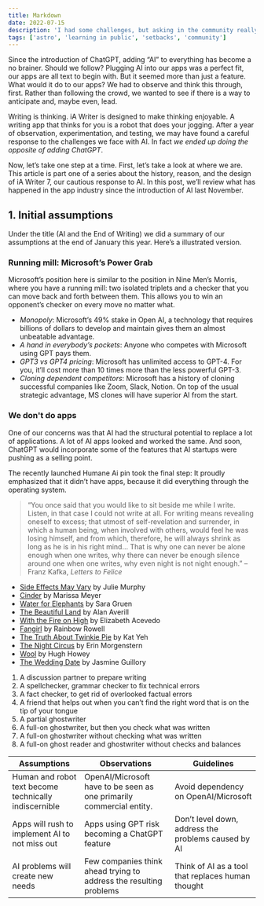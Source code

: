 ```yaml
---
title: Markdown
date: 2022-07-15
description: 'I had some challenges, but asking in the community really helped!'
tags: ['astro', 'learning in public', 'setbacks', 'community']
---
```


Since the introduction of ChatGPT, adding “AI” to everything has become a no brainer. Should we follow? Plugging AI into our apps was a perfect fit, our apps are all text to begin with. But it seemed more than just a feature. What would it do to our apps? We had to observe and think this through, first. Rather than following the crowd, we wanted to see if there is a way to anticipate and, maybe even, lead.

Writing is thinking. iA Writer is designed to make thinking enjoyable. A writing app that thinks for you is a robot that does your jogging. After a year of observation, experimentation, and testing, we may have found a careful response to the challenges we face with AI. In fact _we ended up doing the opposite of adding ChatGPT_.

Now, let’s take one step at a time. First, let’s take a look at where we are. This article is part one of a series about the history, reason, and the design of iA Writer 7, our cautious response to AI. In this post, we’ll review what has happened in the app industry since the introduction of AI last November.

## 1. Initial assumptions

Under the title (AI and the End of Writing) we did a summary of our assumptions at the end of January this year. Here’s a illustrated version.

### Running mill: Microsoft’s Power Grab

Microsoft’s position here is similar to the position in Nine Men’s Morris, where you have a running mill: two isolated triplets and a checker that you can move back and forth between them. This allows you to win an opponent’s checker on every move no matter what.

- _Monopoly_: Microsoft’s 49% stake in Open AI, a technology that requires billions of dollars to develop and maintain gives them an almost unbeatable advantage.
- _A hand in everybody’s pockets_: Anyone who competes with Microsoft using GPT pays them.
- _GPT3 vs GPT4 pricing_: Microsoft has unlimited access to GPT-4. For you, it’ll cost more than 10 times more than the less powerful GPT-3.
- _Cloning dependent competitors_: Microsoft has a history of cloning successful companies like Zoom, Slack, Notion. On top of the usual strategic advantage, MS clones will have superior AI from the start.

### We don't do apps

One of our concerns was that AI had the structural potential to replace a lot of applications. A lot of AI apps looked and worked the same. And soon, ChatGPT would incorporate some of the features that AI startups were pushing as a selling point.

The recently launched Humane Ai pin took the final step: It proudly emphasized that it didn’t have apps, because it did everything through the operating system.

> “You once said that you would like to sit beside me while I write. Listen, in that case I could not write at all. For writing means revealing oneself to excess; that utmost of self-revelation and surrender, in which a human being, when involved with others, would feel he was losing himself, and from which, therefore, he will always shrink as long as he is in his right mind… That is why one can never be alone enough when one writes, why there can never be enough silence around one when one writes, why even night is not night enough.” –Franz Kafka, *Letters to Felice*

- [Side Effects May Vary](https://www.goodreads.com/en/book/show/15728577) by Julie Murphy
- [Cinder](https://www.goodreads.com/book/show/36381037-cinder?from_search=true&from_srp=true&qid=3qw03EAk0n&rank=2) by Marissa Meyer
- [Water for Elephants](https://www.goodreads.com/book/show/43641.Water_for_Elephants?ref=nav_sb_ss_1_14) by Sara Gruen
- [The Beautiful Land](https://www.goodreads.com/book/show/15812169-the-beautiful-land?ref=nav_sb_ss_1_18) by Alan Averill
- [With the Fire on High](https://www.goodreads.com/book/show/38739562-with-the-fire-on-high?from_search=true&from_srp=true&qid=5FsOrdQnIU&rank=1) by Elizabeth Acevedo
- [Fangirl](https://www.goodreads.com/book/show/16068905-fangirl?from_search=true&from_srp=true&qid=doxsjKSypy&rank=1) by Rainbow Rowell
- [The Truth About Twinkie Pie](https://www.goodreads.com/book/show/20839543-the-truth-about-twinkie-pie?ref=nav_sb_ss_1_21) by Kat Yeh
- [The Night Circus](https://www.goodreads.com/book/show/9361589-the-night-circus?ref=nav_sb_ss_1_16) by Erin Morgenstern
- [Wool](https://www.goodreads.com/book/show/13453029-wool-omnibus?ref=nav_sb_ss_1_4) by Hugh Howey
- [The Wedding Date](https://www.goodreads.com/book/show/33815781-the-wedding-date?ref=nav_sb_ss_1_16) by Jasmine Guillory

1. A discussion partner to prepare writing
2. A spellchecker, grammar checker to fix technical errors
3. A fact checker, to get rid of overlooked factual errors
4. A friend that helps out when you can’t find the right word that is on the tip of your tongue
5. A partial ghostwriter
6. A full-on ghostwriter, but then you check what was written
7. A full-on ghostwriter without checking what was written
8. A full-on ghost reader and ghostwriter without checks and balances

| Assumptions                                           | Observations                                                         | Guidelines                                          |
| ----------------------------------------------------- | -------------------------------------------------------------------- | --------------------------------------------------- |
| Human and robot text become technically indiscernible | OpenAI/Microsoft have to be seen as one primarily commercial entity. | Avoid dependency on OpenAI/Microsoft                |
| Apps will rush to implement AI to not miss out        | Apps using GPT risk becoming a ChatGPT feature                       | Don’t level down, address the problems caused by AI |
| AI problems will create new needs                     | Few companies think ahead trying to address the resulting problems   | Think of AI as a tool that replaces human thought   |
